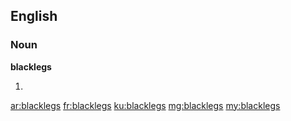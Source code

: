 ==English==

===Noun===
'''blacklegs'''

# {{plural of|blackleg}}

[[ar:blacklegs]]
[[fr:blacklegs]]
[[ku:blacklegs]]
[[mg:blacklegs]]
[[my:blacklegs]]